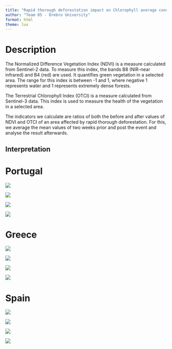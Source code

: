 ```yaml
---
title: "Rapid thorough deforestation impact on Chlorophyll average concentration"
author: "Team 05 - Örebro University"
format: html
theme: lux
---
```


# Description

The Normalized Difference Vegetation Index (NDVI) is a measure calculated from Sentinel-2 data. To measure this index, the bands B8 (NIR-near infrared) and B4 (red) are used. It quantifies green vegetation in a selected area. The range for this index is between -1 and 1, where negative 1 represents water and 1 represents extremely dense forests.

The Terrestrial Chlorophyll Index (OTCI) is a measure calculated from Sentinel-3 data. This index is used to measure the health of the vegetation in a selected area.

The indicators we calculate are ratios of both the before and after values of NDVI and OTCI of an area affected by rapid thorough deforestation. For this, we average the mean values of two weeks prior and post the event and analyse the result afterwards.

## Interpretation


# Portugal

::: {layout-ncol="2"}
![](photo/b4/2024-09-03-00_00_2024-09-03-23_59_Sentinel-2_L2A_NDVI.jpg)

![](photo/b4/2024-09-12-00_00_2024-09-12-23_59_Sentinel-3_OLCI_L2_Land_Custom_script.jpg)

![](photo/After/2024-09-30-00_00_2024-09-30-23_59_Sentinel-2_L2A_NDVI.jpg)

![](photo/After/2024-09-29-00_00_2024-09-29-23_59_Sentinel-3_OLCI_L2_Land_OTCI.jpg)

:::

# Greece

::: {layout-ncol="2"}
![](photo/Greece/NDVI_before_Greece.jpg)

![](photo/Greece/OTCI_before_Greece.jpg)

![](photo/Greece/NDVI_after_Greece.jpg)

![](photo/Greece/OTCI_after_Greece.jpg)
:::



# Spain

::: {layout-ncol="2"}
![](photo/Spain/NDVI_before_Spain.jpg)

![](photo/Spain/OTCI_before_Spain.jpg)


![](photo/Spain/NDVI_after_Spain.jpg)

![](photo/Spain/OTCI_after_Spain.jpg)

:::


